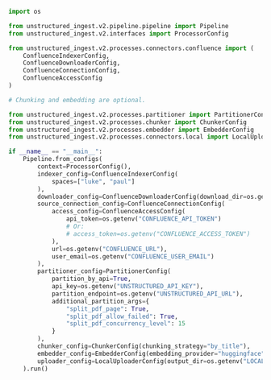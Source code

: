 ```python Python Ingest v2
import os

from unstructured_ingest.v2.pipeline.pipeline import Pipeline
from unstructured_ingest.v2.interfaces import ProcessorConfig

from unstructured_ingest.v2.processes.connectors.confluence import (
    ConfluenceIndexerConfig,
    ConfluenceDownloaderConfig,
    ConfluenceConnectionConfig,
    ConfluenceAccessConfig
)

# Chunking and embedding are optional.

from unstructured_ingest.v2.processes.partitioner import PartitionerConfig
from unstructured_ingest.v2.processes.chunker import ChunkerConfig
from unstructured_ingest.v2.processes.embedder import EmbedderConfig
from unstructured_ingest.v2.processes.connectors.local import LocalUploaderConfig

if __name__ == "__main__":
    Pipeline.from_configs(
        context=ProcessorConfig(),
        indexer_config=ConfluenceIndexerConfig(
            spaces=["luke", "paul"]
        ),
        downloader_config=ConfluenceDownloaderConfig(download_dir=os.getenv("LOCAL_FILE_DOWNLOAD_DIR")),
        source_connection_config=ConfluenceConnectionConfig(
            access_config=ConfluenceAccessConfig(
                api_token=os.getenv("CONFLUENCE_API_TOKEN")
                # Or:
                # access_token=os.getenv("CONFLUENCE_ACCESS_TOKEN")
            ),
            url=os.getenv("CONFLUENCE_URL"),
            user_email=os.getenv("CONFLUENCE_USER_EMAIL")
        ),
        partitioner_config=PartitionerConfig(
            partition_by_api=True,
            api_key=os.getenv("UNSTRUCTURED_API_KEY"),
            partition_endpoint=os.getenv("UNSTRUCTURED_API_URL"),
            additional_partition_args={
                "split_pdf_page": True,
                "split_pdf_allow_failed": True,
                "split_pdf_concurrency_level": 15
            }
        ),
        chunker_config=ChunkerConfig(chunking_strategy="by_title"),
        embedder_config=EmbedderConfig(embedding_provider="huggingface"),
        uploader_config=LocalUploaderConfig(output_dir=os.getenv("LOCAL_FILE_OUTPUT_DIR"))
    ).run()
```